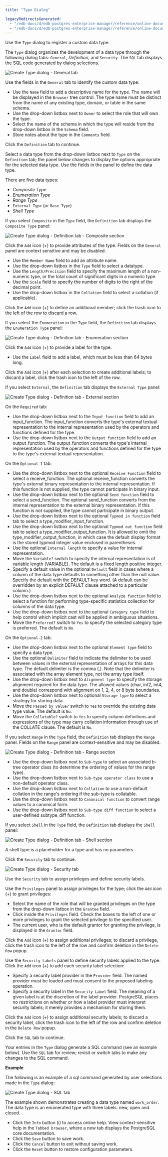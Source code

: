 ```yaml
---
title: "Type Dialog"

legacyRedirectsGenerated:
  - "/edb-docs/d/edb-postgres-enterprise-manager/reference/online-documentation/8.0/type_dialog.html"
  - "/edb-docs/d/edb-postgres-enterprise-manager/reference/online-documentation/latest/type_dialog.html"
---
```


<div id="type_dialog" class="registered_link"></div>

Use the `Type` dialog to register a custom data type.

The `Type` dialog organizes the development of a data type through the following dialog tabs: `General`, *Definition*, and `Security`. The `SQL` tab displays the SQL code generated by dialog selections.

![Create Type dialog - General tab](../../images/type_general.png)

Use the fields in the `General` tab to identify the custom data type:

-   Use the `Name` field to add a descriptive name for the type. The name will be displayed in the `Browser` tree control. The type name must be distinct from the name of any existing type, domain, or table in the same schema.
-   Use the drop-down listbox next to `Owner` to select the role that will own the type.
-   Select the name of the schema in which the type will reside from the drop-down listbox in the `Schema` field.
-   Store notes about the type in the `Comments` field.

Click the `Definition` tab to continue.

Select a data type from the drop-down listbox next to `Type` on the `Definition` tab; the panel below changes to display the options appropriate for the selected data type. Use the fields in the panel to define the data type.

There are five data types:

-   *Composite Type*
-   *Enumeration Type*
-   *Range Type*
-   `External Type` (or `Base Type`)
-   *Shell Type*

If you select `Composite` in the `Type` field, the `Definition` tab displays the `Composite Type` panel:

![Create Type dialog - Definition tab - Composite section](../../images/type_composite.png)

Click the `Add` icon (+) to provide attributes of the type. Fields on the `General` panel are context sensitive and may be disabled.

-   Use the `Member Name` field to add an attribute name.
-   Use the drop-down listbox in the `Type` field to select a datatype.
-   Use the `Length/Precision` field to specify the maximum length of a non-numeric type, or the total count of significant digits in a numeric type.
-   Use the `Scale` field to specify the number of digits to the right of the decimal point.
-   Use the drop-down listbox in the `Collation` field to select a collation (if applicable).

Click the `Add` icon (+) to define an additional member; click the trash icon to the left of the row to discard a row.

If you select the `Enumeration` in the `Type` field, the `Definition` tab displays the `Enumeration Type` panel:

![Create Type dialog - Definition tab - Enumeration section](../../images/type_enumeration.png)

Click the `Add` icon (+) to provide a label for the type.

-   Use the `Label` field to add a label, which must be less than 64 bytes long.

Click the `Add` icon (+) after each selection to create additional labels; to discard a label, click the trash icon to the left of the row.

If you select `External`, the `Definition` tab displays the `External Type` panel:

![Create Type dialog - Definition tab - External section](../../images/type_external.png)

On the `Required` tab:

-   Use the drop-down listbox next to the `Input function` field to add an input_function. The input_function converts the type's external textual representation to the internal representation used by the operators and functions defined for the type.
-   Use the drop-down listbox next to the `Output function` field to add an output_function. The output_function converts the type's internal representation used by the operators and functions defined for the type to the type's external textual representation.

On the `Optional-1` tab:

-   Use the drop-down listbox next to the optional `Receive Function` field to select a receive_function. The optional receive_function converts the type's external binary representation to the internal representation. If this function is not supplied, the type cannot participate in binary input.
-   Use the drop-down listbox next to the optional `Send function` field to select a send_function. The optional send_function converts from the internal representation to the external binary representation. If this function is not supplied, the type cannot participate in binary output.
-   Use the drop-down listbox next to the optional `Typmod in function` field tab to select a type_modifier_input_function.
-   Use the drop-down listbox next to the optional `Typmod out function` field tab to select a type_modifier_output_function. It is allowed to omit the type_modifier_output_function, in which case the default display format is the stored typmod integer value enclosed in parentheses.
-   Use the optional `Internal length` to specify a value for internal representation.
-   Move the `Variable?` switch to specify the internal representation is of variable length (VARIABLE). The default is a fixed length positive integer.
-   Specify a default value in the optional `Default` field in cases where a column of the data type defaults to something other than the null value. Specify the default with the DEFAULT key word. (A default can be overridden by an explicit DEFAULT clause attached to a particular column.)
-   Use the drop-down listbox next to the optional `Analyze function` field to select a function for performing type-specific statistics collection for columns of the data type.
-   Use the drop-down listbox next to the optional `Category type` field to help control which implicit cast will be applied in ambiguous situations.
-   Move the `Preferred?` switch to `Yes` to specify the selected category type is preferred. The default is `No`.

On the `Optional-2` tab:

-   Use the drop-down listbox next to the optional `Element type` field to specify a data type.
-   Use the optional `Delimiter` field to indicate the delimiter to be used between values in the external representation of arrays for this data type. The default delimiter is the comma (,). Note that the delimiter is associated with the array element type, not the array type itself.
-   Use the drop-down listbox next to `Alignment type` to specify the storage alignment required for the data type. The allowed values (char, int2, int4, and double) correspond with alignment on 1, 2, 4, or 8 byte boundaries.
-   Use the drop-down listbox next to optional `Storage type` to select a strategy for storing data.
-   Move the `Passed by value?` switch to `Yes` to override the existing data type value. The default is `No`.
-   Move the `Collatable?` switch to `Yes` to specify column definitions and expressions of the type may carry collation information through use of the COLLATE clause. The default is `No`.

If you select `Range` in the `Type` field, the `Definition` tab displays the `Range` panel. Fields on the `Range` panel are context-sensitive and may be disabled.

![Create Type dialog - Definition tab - Range section](../../images/type_range.png)

-   Use the drop-down listbox next to `Sub-type` to select an associated b-tree operator class (to determine the ordering of values for the range type).
-   Use the drop-down listbox next to `Sub-type operator class` to use a non-default operator class.
-   Use the drop-down listbox next to `Collation` to use a non-default collation in the range's ordering if the sub-type is collatable.
-   Use the drop-down listbox next to `Canonical function` to convert range values to a canonical form.
-   Use the drop-down listbox next to `Sub-type diff function` to select a user-defined subtype_diff function.

If you select `Shell` in the `Type` field, the `Definition` tab displays the `Shell` panel:

![Create Type dialog - Definition tab - Shell section](../../images/type_shell.png)

A shell type is a placeholder for a type and has no parameters.

Click the `Security` tab to continue.

![Create Type dialog - Security tab](../../images/type_security.png)

Use the `Security` tab to assign privileges and define security labels.

Use the `Privileges` panel to assign privileges for the type; click the `Add` icon (+) to grant privileges:

-   Select the name of the role that will be granted privileges on the type from the drop-down listbox in the `Grantee` field.
-   Click inside the `Privileges` field. Check the boxes to the left of one or more privileges to grant the selected privilege to the specified user.
-   The current user, who is the default grantor for granting the privilege, is displayed in the `Grantor` field.

Click the `Add` icon (+) to assign additional privileges; to discard a privilege, click the trash icon to the left of the row and confirm deletion in the `Delete Row` popup.

Use the `Security Labels` panel to define security labels applied to the type. Click the `Add` icon (+) to add each security label selection:

-   Specify a security label provider in the `Provider` field. The named provider must be loaded and must consent to the proposed labeling operation.
-   Specify a security label in the `Security Label` field. The meaning of a given label is at the discretion of the label provider. PostgreSQL places no restrictions on whether or how a label provider must interpret security labels; it merely provides a mechanism for storing them.

Click the `Add` icon (+) to assign additional security labels; to discard a security label, click the trash icon to the left of the row and confirm deletion in the `Delete Row` popup.

Click the `SQL` tab to continue.

Your entries in the `Type` dialog generate a SQL command (see an example below). Use the `SQL` tab for review; revisit or switch tabs to make any changes to the SQL command.

**Example**

The following is an example of a sql command generated by user selections made in the `Type` dialog:

![Create Type dialog - SQL tab](../../images/type_sql.png)

The example shown demonstrates creating a data type named `work_order`. The data type is an enumerated type with three labels: new, open and closed.

-   Click the `Info` button (i) to access online help. View context-sensitive help in the `Tabbed browser`, where a new tab displays the PostgreSQL core documentation.
-   Click the `Save` button to save work.
-   Click the `Cancel` button to exit without saving work.
-   Click the `Reset` button to restore configuration parameters.
